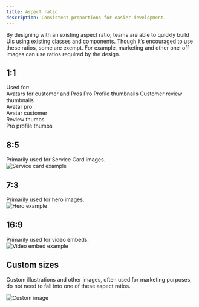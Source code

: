 ```yaml
---
title: Aspect ratio
description: Consistent proportions for easier development.
---
```



By designing with an existing aspect ratio, teams are able to quickly build UIs using existing classes and components. Though it’s encouraged to use these ratios, some are exempt. For example, marketing and other one-off images can use ratios required by the design.

## 1:1

<div className="grid">
    <div className="col-10">
        <div className="mb2">Used for:</div>
        <List>
            <ListItem>Avatars for customer and Pros</ListItem>
            <ListItem>Pro Profile thumbnails</ListItem>
            <ListItem>Customer review thumbnails</ListItem>
        </List>
    </div>
    <div className="col-2">
        <div className="aspect-ratio aspect-ratio-1x1 b-dashed b-black-300" />
    </div>
</div>

<div className="l_flex items-end mv4">
    <div className="mb4 l_mb0 l_mr3">
        <img src="avatar-pro.png" className="db" alt="" />
        <div className="mt1 tp-body-2">Avatar pro</div>
    </div>
    <div className="mb4 l_mb0 l_mr3">
        <img src="avatar-customer.png" className="db" alt="" />
        <div className="mt1 tp-body-2">Avatar customer</div>
    </div>
    <div className="mb4 l_mb0 l_mr3">
        <img src="customer-review.png" className="db" alt="" />
        <div className="mt1 tp-body-2">Review thumbs</div>
    </div>
    <div className="mb4 l_mb0">
        <img src="pro-profile.png" className="db" alt="" />
        <div className="mt1 tp-body-2">Pro profile thumbs</div>
    </div>
</div>

<div className="bb b-gray" />

## 8:5

<div className="grid">
    <div className="col-10">
        <div>Primarily used for Service Card images.</div>
    </div>
    <div className="col-2">
        <div className="aspect-ratio aspect-ratio-8x5 b-dashed b-black-300" />
    </div>
</div>

<div className="mv4">
    <img src="service-image.png" alt="Service card example" />
</div>

<div className="bb b-gray" />

## 7:3

<div className="grid">
    <div className="col-10">
        <div>Primarily used for hero images.</div>
    </div>
    <div className="col-2">
        <div className="aspect-ratio aspect-ratio-7x3 b-dashed b-black-300" />
    </div>
</div>

<div className="mv4">
    <img src="hero.png" alt="Hero example" style="max-width: 100%" />
</div>

<div className="bb b-gray" />

## 16:9

<div className="grid">
    <div className="col-10">
        <div>Primarily used for video embeds.</div>
    </div>
    <div className="col-2">
        <div className="aspect-ratio aspect-ratio-16x9 b-dashed b-black-300" />
    </div>
</div>

<div className="mv4">
    <img src="embed.png" alt="Video embed example" style="max-width: 100%" />
</div>

<div className="bb b-gray" />

## Custom sizes

Custom illustrations and other images, often used for marketing purposes, do not need to fall into one of these aspect ratios.

<div className="mv4">
    <img src="custom.png" alt="Custom image" style="max-width: 100%" />
</div>
